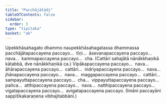```yaml
---
title: "Pacchājātādi"
tableOfContents: false
sidebar:
  order: 3
type: "tipitaka"
basket: "ab"
---
```



<DynamicBreadcrumb />

<Division number="192">

<Paragraph number="4507">
Upekkhāsahagato dhammo naupekkhāsahagatassa dhammassa pacchājātapaccayena paccayo…  tīṇi…  āsevanapaccayena paccayo…  nava…  kammapaccayena paccayo…  cha. (Cattāri sahajātā nānākkhaṇikā kātabbā, dve nānākkhaṇikā ca.) Vipākapaccayena paccayo…  nava…  āhārapaccayena paccayo…  cattāri…  indriyapaccayena paccayo…  nava…  jhānapaccayena paccayo…  nava…  maggapaccayena paccayo…  cattāri…  sampayuttapaccayena paccayo…  cha…  vippayuttapaccayena paccayo…  pañca…  atthipaccayena paccayo…  nava…  natthipaccayena paccayo…  vigatapaccayena paccayo…  avigatapaccayena paccayo. (Imāni paccayāni sappītikakaraṇena vibhajitabbāni.)
</Paragraph>
</Division>